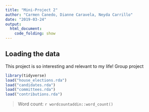 ```yaml
---
title: "Mini-Project 2"
author: "Carmen Canedo, Dianne Caravela, Neyda Carrillo"
date: "2019-03-24"
output: 
  html_document:
    code_folding: show
---
```



## Loading the data

This project is so interesting and relevant to my life! Group project

```r
library(tidyverse)
load("house_elections.rda")
load("candidates.rda")
load("committees.rda")
load("contributions.rda")
```

> Word count: `r wordcountaddin::word_count()`